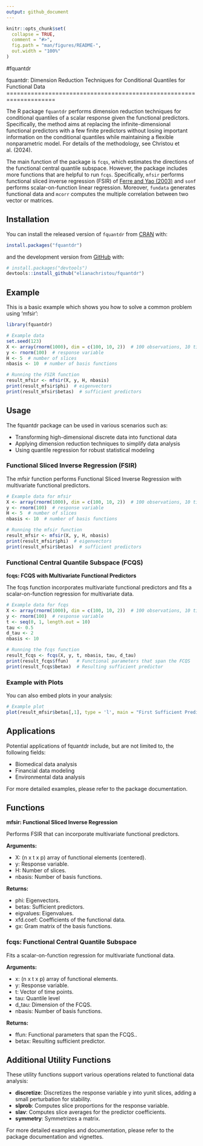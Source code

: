 ```yaml
---
output: github_document
---
```


<!-- README.md is generated from README.Rmd. Please edit that file -->

```r
knitr::opts_chunk$set(
  collapse = TRUE,
  comment = "#>",
  fig.path = "man/figures/README-",
  out.width = "100%"
)
```

#fquantdr

<!-- badges: start -->
<!-- [![Build Status](https://travis-ci.com/elianachristou/fquantdr.svg?branch=master)](https://travis-ci.com/elianachristou/fquantdr) -->
<!-- badges: end -->

fquantdr: Dimension Reduction Techniques for Conditional Quantiles for 
    Functional Data
====================================================================

The R package `fquantdr` performs dimension reduction techniques for conditional quantiles of a scalar response given the functional predictors.  Specifically, the method aims at replacing the infinite-dimensional functional predictors with a few finite predictors without losing important information on the conditional quantiles while maintaining a flexible nonparametric model.  For details of the methodology, see Christou et al.\ (2024).
<!-- [Christou, E., Solea, E., Wang, S., and Song, J. (2024+) Sufficient Dimension Reduction for Conditional Quantiles for Functional Data. *Journal*, volume, pages](link) -->

The main function of the package is `fcqs`, which estimates the directions of the functional central quantile subspace.  However, the package includes more functions that are helpful to run `fcqs`.  Specifically, `mfsir` performs functional sliced inverse regression (FSIR) of [Ferre and Yao (2003)](https://doi.org/10.1080/0233188031000112845) and `sonf` performs scalar-on-function linear regression.  Moreover, `fundata` generates functional data and `mcorr` computes the multiple correlation between two vector or matrices.  

## Installation
You can install the released version of `fquantdr` from [CRAN](https://CRAN.R-project.org) with: 

``` r
install.packages("fquantdr")
```

and the development version from [GitHub](https://github.com/) with:

``` r
# install.packages("devtools")
devtools::install_github("elianachristou/fquantdr")
```

## Example
This is a basic example which shows you how to solve a common problem using 'mfsir':

```r
library(fquantdr)

# Example data
set.seed(123)
X <- array(rnorm(1000), dim = c(100, 10, 2))  # 100 observations, 10 time points, 2 predictors
y <- rnorm(100)  # response variable
H <- 5  # number of slices
nbasis <- 10  # number of basis functions

# Running the FSIR function
result_mfsir <- mfsir(X, y, H, nbasis)
print(result_mfsir$phi)  # eigenvectors
print(result_mfsir$betas)  # sufficient predictors
```

## Usage
The fquantdr package can be used in various scenarios such as:

* Transforming high-dimensional discrete data into functional data
* Applying dimension reduction techniques to simplify data analysis
* Using quantile regression for robust statistical modeling


### Functional Sliced Inverse Regression (FSIR)
The mfsir function performs Functional Sliced Inverse Regression with multivariate functional predictors.

```r
# Example data for mfsir
X <- array(rnorm(1000), dim = c(100, 10, 2))  # 100 observations, 10 time points, 2 predictors
y <- rnorm(100)  # response variable
H <- 5  # number of slices
nbasis <- 10  # number of basis functions

# Running the mfsir function
result_mfsir <- mfsir(X, y, H, nbasis)
print(result_mfsir$phi)  # eigenvectors
print(result_mfsir$betas)  # sufficient predictors
```

### Functional Central Quantile Subspace (FCQS)
__fcqs: FCQS with Multivariate Functional Predictors__

The fcqs function incorporates multivariate functional predictors and fits a scalar-on-function regression for multivariate data.

```r
# Example data for fcqs
X <- array(rnorm(1000), dim = c(100, 10, 2))  # 100 observations, 10 time points, 2 predictors
y <- rnorm(100)  # response variable
t <- seq(0, 1, length.out = 10)
tau <- 0.5
d_tau <- 2
nbasis <- 10

# Running the fcqs function
result_fcqs <- fcqs(X, y, t, nbasis, tau, d_tau)
print(result_fcqs$ffun)   # Functional parameters that span the FCQS
print(result_fcqs$betax)  # Resulting sufficient predictor
```

### Example with Plots
You can also embed plots in your analysis:

```r
# Example plot
plot(result_mfsir$betas[,1], type = 'l', main = "First Sufficient Predictor")
```

## Applications
Potential applications of fquantdr include, but are not limited to, the following fields:

* Biomedical data analysis
* Financial data modeling
* Environmental data analysis

For more detailed examples, please refer to the package documentation.

## Functions
__mfsir: Functional Sliced Inverse Regression__

Performs FSIR that can incorporate multivariate functional predictors.

__Arguments:__

* X: (n x t x p) array of functional elements (centered).
* y: Response variable.
* H: Number of slices.
* nbasis: Number of basis functions.

__Returns:__

* phi: Eigenvectors.
* betas: Sufficient predictors.
* eigvalues: Eigenvalues.
* xfd.coef: Coefficients of the functional data.
* gx: Gram matrix of the basis functions.

### fcqs: Functional Central Quantile Subspace
Fits a scalar-on-function regression for multivariate functional data.

__Arguments:__

* x: (n x t x p) array of functional elements.
* y: Response variable.
* t: Vector of time points.
* tau: Quantile level
* d_tau: Dimension of the FCQS.
* nbasis: Number of basis functions.

__Returns:__

* ffun: Functional parameters that span the FCQS..
* betax: Resulting sufficient predictor.

## Additional Utility Functions
These utility functions support various operations related to functional data analysis:

* __discretize__: Discretizes the response variable y into yunit slices, adding a small perturbation for stability.
* __slprob__: Computes slice proportions for the response variable.
* __slav__: Computes slice averages for the predictor coefficients.
* __symmetry__: Symmetrizes a matrix.



For more detailed examples and documentation, please refer to the package documentation and vignettes.
